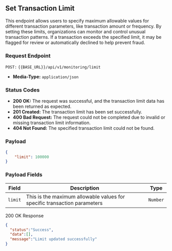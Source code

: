 ## Set Transaction Limit

This endpoint allows users to specify maximum allowable values for different transaction parameters, like transaction amount or frequency. By setting these limits, organizations can monitor and control unusual transaction patterns. 
If a transaction exceeds the specified limit, it may be flagged for review or automatically declined to help prevent fraud.

### Request Endpoint
`POST:` `{{BASE_URL}}/api/v1/monitoring/limit`

- **Media-Type:** `application/json`

### Status Codes

- **200 OK:** The request was successful, and the transaction limit data has been returned as expected.
- **201 Created:** The transaction limit has been set successfully.
- **400 Bad Request:** The request could not be completed due to invalid or missing transaction limit information.
- **404 Not Found:** The specified transaction limit could not be found.

### Payload
```json
{
    "limit": 100000
}
```

### Payload Fields

| Field             | Description                                                                | Type    |
|-------------------|-----------------------------------------------------------------------------|---------|
| `limit`           | This is the maximum allowable values for specific transaction parameters    | `Number` |

200 OK Response
```json
{
  "status":"Success",
  "data":[],
  "message":"Limit updated successfully"
}
```
